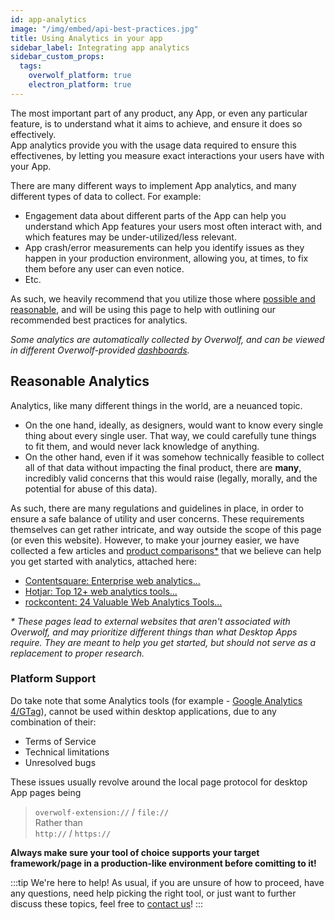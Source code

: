 ```yaml
---
id: app-analytics
image: "/img/embed/api-best-practices.jpg"
title: Using Analytics in your app
sidebar_label: Integrating app analytics
sidebar_custom_props:
  tags:
    overwolf_platform: true
    electron_platform: true
---
```


The most important part of any product, any App, or even any particular feature, is to understand what it aims to achieve,
and ensure it does so effectively.  
App analytics provide you with the usage data required to ensure this effectivenes,
by letting you measure exact interactions your users have with your App.

There are many different ways to implement App analytics, and many different types of data to collect.
For example:
- Engagement data about different parts of the App can help you understand which App features
your users most often interact with, and which features may be under-utilized/less relevant.
- App crash/error measurements can help you identify issues as they happen in your production environment,
allowing you, at times, to fix them before any user can even notice.
- Etc.

As such, we heavily recommend that you utilize those where [possible and reasonable](#reasonble-analytics),
and will be using this page to help with outlining our recommended best practices for analytics.

*Some analytics are automatically collected by Overwolf, and can be viewed in different
Overwolf-provided [dashboards](/tools/developers-console/all-applications/dashboard).*

## Reasonable Analytics

Analytics, like many different things in the world, are a neuanced topic.
- On the one hand, ideally, as designers, would want to know every single thing about every single user.
That way, we could carefully tune things to fit them, and would never lack knowledge of anything.
- On the other hand, even if it was somehow technically feasible to collect all of that data without impacting the final product,
there are **many**, incredibly valid concerns that this would raise (legally, morally, and the potential for abuse of this data).

As such, there are many regulations and guidelines in place, in order to ensure a safe balance
of utility and user concerns. These requirements themselves can get rather intricate,
and way outside the scope of this page (or even this website). However, to make your journey easier,
we have collected a few articles and [product comparisons*](#platform-support) that we believe can help you get started with analytics, attached here:
- [Contentsquare: Enterprise web analytics...](https://contentsquare.com/blog/enterprise-web-analytics/)
- [Hotjar: Top 12+ web analytics tools...](https://www.hotjar.com/web-analytics/tools/)
- [rockcontent: 24 Valuable Web Analytics Tools...](https://rockcontent.com/blog/web-analytics-tools/)

*\* These pages lead to external websites that aren't associated with Overwolf, and may prioritize different things than
what Desktop Apps require. They are meant to help you get started, but should not serve as a replacement to proper research.*

### Platform Support

Do take note that some Analytics tools (for example - [Google Analytics 4/GTag](https://issuetracker.google.com/issues/174954288)),
cannot be used within desktop applications, due to any combination of their:
- Terms of Service
- Technical limitations
- Unresolved bugs

These issues usually revolve around the local page protocol for desktop App pages being
> `overwolf-extension://` / `file://`  
Rather than  
> `http://` / `https://`

**Always make sure your tool of choice supports your target framework/page in a
production-like environment before comitting to it!**

:::tip We're here to help!
As usual, if you are unsure of how to proceed, have any questions, need help picking the right tool,
or just want to further discuss these topics, feel free to [contact us](/support/contact-us)!
:::
